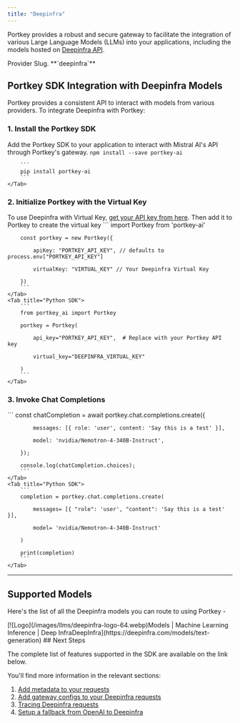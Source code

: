 ```yaml
---
title: "Deepinfra"
---
```


Portkey provides a robust and secure gateway to facilitate the integration of various Large Language Models (LLMs) into your applications, including the models hosted on [Deepinfra API](https://deepinfra.com/models/text-generation).

<Note>
Provider Slug. **`deepinfra`**
</Note>

## Portkey SDK Integration with Deepinfra Models

Portkey provides a consistent API to interact with models from various providers. To integrate Deepinfra with Portkey:

### 1\. Install the Portkey SDK

Add the Portkey SDK to your application to interact with Mistral AI's API through Portkey's gateway.
<Tabs>
    <Tab title="NodeJS">
        ```
        npm install --save portkey-ai
        ```
    </Tab>
    <Tab title="Python">

        ```
        pip install portkey-ai
        ```
    </Tab>

  </Tabs>



### 2\. Initialize Portkey with the Virtual Key

To use Deepinfra with Virtual Key, [get your API key from here](https://deepinfra.com/dash/api%5Fkeys). Then add it to Portkey to create the virtual key
<Tabs>
    <Tab title="NodeJS SDK">
        ```
        import Portkey from 'portkey-ai'


        const portkey = new Portkey({

            apiKey: "PORTKEY_API_KEY", // defaults to process.env["PORTKEY_API_KEY"]

            virtualKey: "VIRTUAL_KEY" // Your Deepinfra Virtual Key

        })
        ```
    </Tab>
    <Tab title="Python SDK">
        ```
        from portkey_ai import Portkey

        portkey = Portkey(

            api_key="PORTKEY_API_KEY",  # Replace with your Portkey API key

            virtual_key="DEEPINFRA_VIRTUAL_KEY"

        )
        ```
    </Tab>

  </Tabs>




### 3\. Invoke Chat Completions
<Tabs>
    <Tab title="NodeJS SDK">
        ```
        const chatCompletion = await portkey.chat.completions.create({

            messages: [{ role: 'user', content: 'Say this is a test' }],

            model: 'nvidia/Nemotron-4-340B-Instruct',

        });

        console.log(chatCompletion.choices);
        ```
    </Tab>
    <Tab title="Python SDK">
        ```
        completion = portkey.chat.completions.create(

            messages= [{ "role": 'user', "content": 'Say this is a test' }],

            model= 'nvidia/Nemotron-4-340B-Instruct'

        )

        print(completion)
        ```
    </Tab>

  </Tabs>




---

## Supported Models

Here's the list of all the Deepinfra models you can route to using Portkey -

<Info>
[![Logo](/images/llms/deepinfra-logo-64.webp)Models | Machine Learning Inference | Deep InfraDeepInfra](https://deepinfra.com/models/text-generation)
</Info>
## Next Steps

The complete list of features supported in the SDK are available on the link below.
<Card title="SDK" href="/docs/api-reference/portkey-sdk-client">
</Card>

You'll find more information in the relevant sections:

1. [Add metadata to your requests](/docs/product/observability/metadata)
2. [Add gateway configs to your Deepinfra](/docs/product/ai-gateway/configs)[ requests](/docs/product/ai-gateway/configs)
3. [Tracing Deepinfra requests](/docs/product/observability/traces)
4. [Setup a fallback from OpenAI to Deepinfra](/docs/product/ai-gateway/fallbacks)
